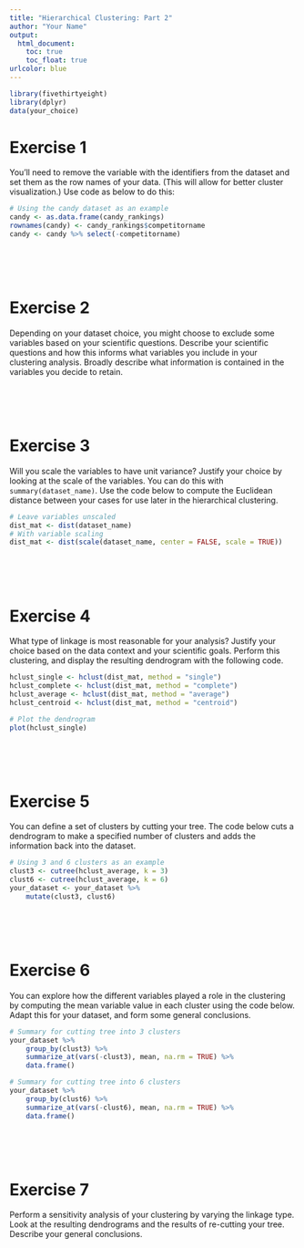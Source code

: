 ```yaml
---
title: "Hierarchical Clustering: Part 2"
author: "Your Name"
output: 
  html_document:
    toc: true
    toc_float: true
urlcolor: blue
---
```


```r
library(fivethirtyeight)
library(dplyr)
data(your_choice)
```

# Exercise 1

You'll need to remove the variable with the identifiers from the dataset and set them as the row names of your data. (This will allow for better cluster visualization.) Use code as below to do this:

```r
# Using the candy dataset as an example
candy <- as.data.frame(candy_rankings)
rownames(candy) <- candy_rankings$competitorname
candy <- candy %>% select(-competitorname)
```

<br>
<br>
<br>

# Exercise 2

Depending on your dataset choice, you might choose to exclude some variables based on your scientific questions. Describe your scientific questions and how this informs what variables you include in your clustering analysis. Broadly describe what information is contained in the variables you decide to retain.

<br>
<br>
<br>

# Exercise 3

Will you scale the variables to have unit variance? Justify your choice by looking at the scale of the variables. You can do this with `summary(dataset_name)`. Use the code below to compute the Euclidean distance between your cases for use later in the hierarchical clustering.

```r
# Leave variables unscaled
dist_mat <- dist(dataset_name)
# With variable scaling
dist_mat <- dist(scale(dataset_name, center = FALSE, scale = TRUE))
```

<br>
<br>
<br>

# Exercise 4

What type of linkage is most reasonable for your analysis? Justify your choice based on the data context and your scientific goals. Perform this clustering, and display the resulting dendrogram with the following code.

```r
hclust_single <- hclust(dist_mat, method = "single")
hclust_complete <- hclust(dist_mat, method = "complete")
hclust_average <- hclust(dist_mat, method = "average")
hclust_centroid <- hclust(dist_mat, method = "centroid")

# Plot the dendrogram
plot(hclust_single)
```

<br>
<br>
<br>

# Exercise 5

You can define a set of clusters by cutting your tree. The code below cuts a dendrogram to make a specified number of clusters and adds the information back into the dataset.

```r
# Using 3 and 6 clusters as an example
clust3 <- cutree(hclust_average, k = 3)
clust6 <- cutree(hclust_average, k = 6)
your_dataset <- your_dataset %>%
    mutate(clust3, clust6)
```

<br>
<br>
<br>

# Exercise 6

You can explore how the different variables played a role in the clustering by computing the mean variable value in each cluster using the code below. Adapt this for your dataset, and form some general conclusions.

```r
# Summary for cutting tree into 3 clusters
your_dataset %>% 
    group_by(clust3) %>% 
    summarize_at(vars(-clust3), mean, na.rm = TRUE) %>% 
    data.frame()

# Summary for cutting tree into 6 clusters
your_dataset %>% 
    group_by(clust6) %>% 
    summarize_at(vars(-clust6), mean, na.rm = TRUE) %>% 
    data.frame()
```

<br>
<br>
<br>

# Exercise 7

Perform a sensitivity analysis of your clustering by varying the linkage type. Look at the resulting dendrograms and the results of re-cutting your tree. Describe your general conclusions.





